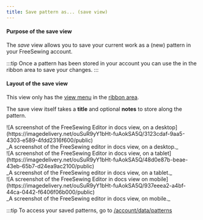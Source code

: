 ```yaml
---
title: Save pattern as... (save view)
---
```


#### Purpose of the save view

The _save_ view allows you to save your current work as a (new) pattern in your
FreeSewing account.

:::tip
Once a pattern has been stored in your account you can use the
<UploadIcon className="tw:w-6 tw:h-6 tw:inline" /> in the ribbon area
to save your changes.
:::

#### Layout of the save view

This view only has the [view menu](#view-menu) in the [ribbon area](#areas).

The save view itself takes a **title** and optional **notes** to store along the pattern.

<Tabs>
  <TabItem value="desktop" label="On Desktop">
    ![A screenshot of the FreeSewing Editor in docs view, on a
    desktop](https://imagedelivery.net/ouSuR9yY1bHt-fuAokSA5Q/3123cdaf-9aa5-4303-e589-4fdd2316f600/public)
    <div className="tw:text-center">
      _A screenshot of the FreeSewing editor in docs view, on a desktop._
    </div>
  </TabItem>
  <TabItem value="tablet" label="On Tablet">
    ![A screenshot of the FreeSewing Editor in docs view, on a
    tablet](https://imagedelivery.net/ouSuR9yY1bHt-fuAokSA5Q/48d0e87b-beae-43eb-65b7-d24ea9ac2100/public)
    <div className="tw:text-center">
      _A screenshot of the FreeSewing editor in docs view, on a tablet._
    </div>
  </TabItem>
  <TabItem value="mobile" label="On Mobile">
    ![A screenshot of the FreeSewing Editor in docs view on
    mobile](https://imagedelivery.net/ouSuR9yY1bHt-fuAokSA5Q/937eeea2-a4bf-44ca-0442-f6406f06b000/public)
    <div className="tw:text-center">
      _A screenshot of the FreeSewing editor in docs view, on mobile._
    </div>
  </TabItem>
</Tabs>

:::tip
To access your saved patterns, go to [/account/data/patterns](/account/data/patterns/)
